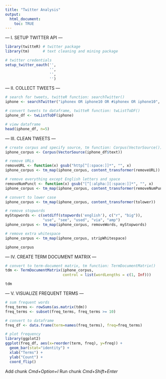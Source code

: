 ```yaml
---
title: "Twitter Analysis"
output:
  html_document:
    toc: TRUE
---
```



--- I. SETUP TWITTER API ---

```r
library(twitteR) # twitter package
library(tm)      # text cleaning and mining package

# twitter credentials
setup_twitter_oauth('', 
                    '',
                    '',
                    '')
```

--- II. COLLECT TWEETS ---

```r
# search for tweets, twitteR function: searchTwitter()
iphone <- searchTwitter("iphonex OR iphone10 OR #iphonex OR iphone10", n=100, lang="en", since="2017-11-03")

# convert tweets to dataframe, twitteR function: twListToDF()
iphone_df <- twListToDF(iphone)

# view dataframe
head(iphone_df, n=5)
```

--- III. CLEAN TWEETS ---

```r
# create corpus and specify source, tm function: Corpus(VectorSource())
iphone_corpus <- Corpus(VectorSource(iphone_df$text))

# remove URLs
removeURL <- function(x) gsub("http[^[:space:]]*", "", x)
iphone_corpus <- tm_map(iphone_corpus, content_transformer(removeURL))

# remove everything except English letters and space
removeNumPunct <- function(x) gsub("[^[:alpha:][:space:]]*", "", x)
iphone_corpus <- tm_map(iphone_corpus, content_transformer(removeNumPunct))

# convert to lower case
iphone_corpus <- tm_map(iphone_corpus, content_transformer(tolower))

# remove stopwords
myStopwords <- c(setdiff(stopwords('english'), c("r", "big")),
                 "use", "see", "used", "via", "amp")
iphone_corpus <- tm_map(iphone_corpus, removeWords, myStopwords)

# remove extra whitespace
iphone_corpus <- tm_map(iphone_corpus, stripWhitespace)

iphone_corpus
```

--- IV. CREATE TERM DOCUMENT MATRIX ---

```r
# convert to term-document matrix, tm function: TermDocumentMatrix()
tdm <- TermDocumentMatrix(iphone_corpus,
                          control = list(wordLengths = c(1, Inf)))

tdm
```

--- V. VISUALIZE FREQUENT TERMS ---

```r
# sum frequent words
freq_terms <- rowSums(as.matrix(tdm))
freq_terms <- subset(freq_terms, freq_terms >= 10)

# convert to dataframe
freq_df <- data.frame(term=names(freq_terms), freq=freq_terms)

# plot frequency
library(ggplot2)
ggplot(freq_df, aes(x=reorder(term, freq), y=freq)) + 
  geom_bar(stat="identity") + 
  xlab("Terms") + 
  ylab("Count") +
  coord_flip()
```



Add chunk *Cmd+Option+I*
Run chunk *Cmd+Shift+Enter*


